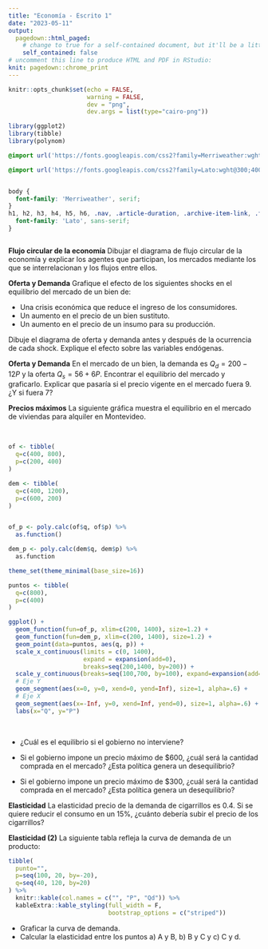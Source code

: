```yaml
---
title: "Economía - Escrito 1"
date: "2023-05-11"
output:
  pagedown::html_paged:
    # change to true for a self-contained document, but it'll be a litte slower for Pandoc to render
    self_contained: false
# uncomment this line to produce HTML and PDF in RStudio:
knit: pagedown::chrome_print
---
```


```r
knitr::opts_chunk$set(echo = FALSE, 
                      warning = FALSE,
                      dev = "png",
                      dev.args = list(type="cairo-png"))

library(ggplot2)
library(tibble)
library(polynom)
```


```css
@import url('https://fonts.googleapis.com/css2?family=Merriweather:wght@300;700&display=swap');

@import url('https://fonts.googleapis.com/css2?family=Lato:wght@300;400;700&family=Merriweather:wght@300;700&display=swap');


body {
  font-family: 'Merriweather', serif;
}
h1, h2, h3, h4, h5, h6, .nav, .article-duration, .archive-item-link, .footer {
  font-family: 'Lato', sans-serif;
}



```

__Flujo circular de la economía__   Dibujar el diagrama de flujo circular de la economía y explicar los agentes que participan, los mercados mediante los que se interrelacionan y los flujos entre ellos.

__Oferta y Demanda__  Grafique el efecto de los siguientes shocks en el equilibrio del mercado de un bien de:

  - Una crisis económica que reduce el ingreso de los consumidores.
  - Un aumento en el precio de un bien sustituto.
  - Un aumento en el precio de un insumo para su producción.

Dibuje el diagrama de oferta y demanda antes y después de la ocurrencia de cada shock. Explique el efecto sobre las variables endógenas.


__Oferta y Demanda__ En el mercado de un bien, la demanda es $Q_d = 200 - 12P$ y la oferta $Q_s = 56 + 6P$. Encontrar el equilibrio del mercado y graficarlo. Explicar que pasaría si el precio vigente en el mercado fuera 9. ¿Y si fuera 7?

__Precios máximos__ La siguiente gráfica muestra el equilibrio en el mercado de viviendas para alquiler en Montevideo.

</br>

```r


of <- tibble(
  q=c(400, 800),
  p=c(200, 400)
)

dem <- tibble(
  q=c(400, 1200),
  p=c(600, 200)
)


of_p <- poly.calc(of$q, of$p) %>% 
  as.function()

dem_p <- poly.calc(dem$q, dem$p) %>% 
  as.function

theme_set(theme_minimal(base_size=16))

puntos <- tibble(
  q=c(800),
  p=c(400)
)

ggplot() + 
  geom_function(fun=of_p, xlim=c(200, 1400), size=1.2) + 
  geom_function(fun=dem_p, xlim=c(200, 1400), size=1.2) +
  geom_point(data=puntos, aes(q, p)) +
  scale_x_continuous(limits = c(0, 1400),
                     expand = expansion(add=0),
                     breaks=seq(200,1400, by=200)) +
  scale_y_continuous(breaks=seq(100,700, by=100), expand=expansion(add=0)) +
  # Eje Y
  geom_segment(aes(x=0, y=0, xend=0, yend=Inf), size=1, alpha=.6) + 
  # Eje X
  geom_segment(aes(x=-Inf, y=0, xend=Inf, yend=0), size=1, alpha=.6) +
  labs(x="Q", y="P")
```

<br />


- ¿Cuál es el equilibrio si el gobierno no interviene?

- Si el gobierno impone un precio máximo de $600, ¿cuál será la cantidad comprada en el mercado? ¿Esta política genera un desequilibrio?

- Si el gobierno impone un precio máximo de $300, ¿cuál será la cantidad comprada en el mercado? ¿Esta política genera un desequilibrio?

__Elasticidad__ La elasticidad precio de la demanda de cigarrillos es 0.4. Si se quiere reducir el consumo en un 15%, ¿cuánto debería subir el precio de los cigarrillos?

__Elasticidad (2)__ La siguiente tabla refleja la curva de demanda de un producto:

```r
tibble(
  punto="",
  p=seq(100, 20, by=-20),
  q=seq(40, 120, by=20)
) %>% 
  knitr::kable(col.names = c("", "P", "Qd")) %>% 
  kableExtra::kable_styling(full_width = F, 
                            bootstrap_options = c("striped"))
```


- Graficar la curva de demanda.
- Calcular la elasticidad entre los puntos a) A y B, b) B y C y c) C y d.